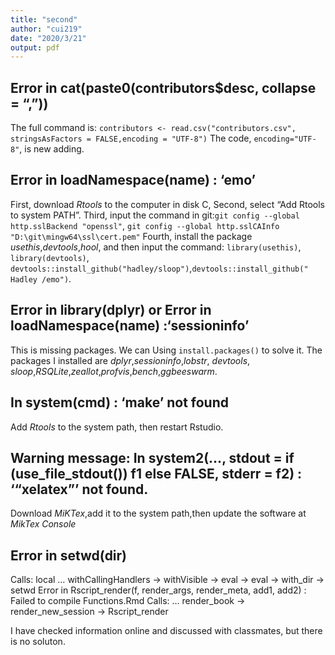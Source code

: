 ---
title: "second"
author: "cui219"
date: "2020/3/21"
output: pdf
---

## Error in cat(paste0(contributors$desc, collapse = ", "))


The full command is: `contributors <- read.csv("contributors.csv", stringsAsFactors = FALSE,encoding = "UTF-8")`
The code, `encoding="UTF-8"`, is new adding.

## Error in loadNamespace(name) : 'emo'

First, download *Rtools* to the computer in disk C, 
Second, select "Add Rtools to system PATH".
Third, input the command in git:`git config --global http.sslBackend "openssl"`,
`git config --global http.sslCAInfo "D:\git\mingw64\ssl\cert.pem"`
Fourth, install the package *usethis*,*devtools*,*hool*, and then input the command: `library(usethis)`, `library(devtools)`, `devtools::install_github("hadley/sloop")`,`devtools::install_github(" Hadley /emo")`.

## Error in library(dplyr) or Error in loadNamespace(name) :'sessioninfo'

This is missing packages. We can Using `install.packages()` to solve it. The packages I installed are *dplyr*,*sessioninfo*,*lobstr*, *devtools*, *sloop*,*RSQLite*,*zeallot*,*profvis*,*bench*,*ggbeeswarm*.

## In system(cmd) : 'make' not found

Add *Rtools* to the system path, then restart Rstudio.

## Warning message: In system2(..., stdout = if (use_file_stdout()) f1 else FALSE, stderr = f2) : '"xelatex"' not found.

Download *MiKTex*,add it to the system path,then update the software at *MikTex Console*

## Error in setwd(dir)
Calls: local ... withCallingHandlers -> withVisible -> eval -> eval -> with_dir -> setwd
Error in Rscript_render(f, render_args, render_meta, add1, add2) : 
  Failed to compile Functions.Rmd
Calls: <Anonymous> ... render_book -> render_new_session -> Rscript_render

 I have checked information online and discussed with classmates, but there is no soluton.
